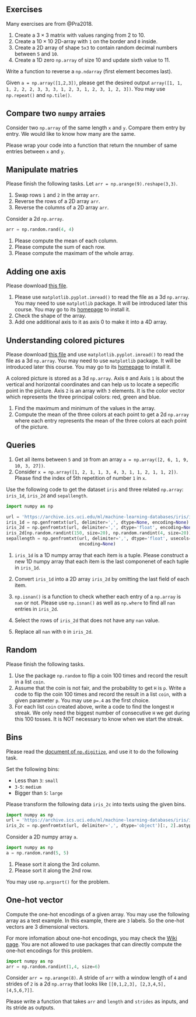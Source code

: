 
## Exercises

Many exercises are from @Pra2018.

::: {#exr-}

1. Create a $3\times3$ matrix with values ranging from 2 to 10.
2. Create a $10\times10$ 2D-array with `1` on the border and `0` inside.
3. Create a 2D array of shape `5x3` to contain random decimal numbers between `5` and `10`.
4. Create a 1D zero `np.array` of size 10 and update sixth value to 11.
:::


::: {#exr-}
Write a function to reverse a `np.ndarray` (first element becomes last).
:::



::: {#exr-}
Given `a = np.array([1,2,3])`, please get the desired output `array([1, 1, 1, 2, 2, 2, 3, 3, 3, 1, 2, 3, 1, 2, 3, 1, 2, 3])`. You may use `np.repeat()` and `np.tile()`.
:::


::: {#exr-}
## Compare two `numpy` arraies
Consider two `np.array` of the same length `x` and `y`. Compare them entry by entry. We would like to know how many are the same.

Please wrap your code into a function that return the nnumber of same entries between `x` and `y`.
:::





::: {#exr-}
## Manipulate matries
Please finish the following tasks. Let `arr = np.arange(9).reshape(3,3)`.

1. Swap rows `1` and `2` in the array `arr`.
2. Reverse the rows of a 2D array `arr`.
3. Reverse the columns of a 2D array `arr`.
:::



::: {#exr-}
Consider a 2d `np.array`.

```python
arr = np.random.rand(4, 4)
```

1. Please compute the mean of each column.
2. Please compute the sum of each row.
3. Please compute the maximam of the whole array.
:::


::: {#exr-}
## Adding one axis
Please download [this file](assests/img/20220824224849.png).   

1. Please use `matplotlib.pyplot.imread()` to read the file as a 3d `np.array`. You may need to use `matplotlib` package. It will be introduced later this course. You may go to its [homepage](https://matplotlib.org/stable/users/getting_started/) to install it.
2. Check the shape of the array.
3. Add one additional axis to it as axis 0 to make it into a 4D array. 
:::


::: {#exr-}
## Understanding colored pictures
Please download [this file](assests/img/20220824224849.png) and use `matplotlib.pyplot.imread()` to read the file as a 3d `np.array`. You may need to use `matplotlib` package. It will be introduced later this course. You may go to its [homepage](https://matplotlib.org/stable/users/getting_started/) to install it.

A colored picture is stored as a 3d `np.array`. Axis `0` and Axis `1` is about the vertical and horizontal coordinates and can help us to locate a sepecific point in the picture. Axis `2` is an array with `3` elements. It is the color vector which represents the three principal colors: red, green and blue.

1. Find the maximum and minimum of the values in the array.
2. Compute the mean of the three colors at each point to get a 2d `np.array` where each entry represents the mean of the three colors at each point of the picture.
:::





::: {#exr-}
## Queries

1. Get all items between `5` and `10` from an array `a = np.array([2, 6, 1, 9, 10, 3, 27])`.
2. Consider `x = np.array([1, 2, 1, 1, 3, 4, 3, 1, 1, 2, 1, 1, 2])`. Please find the index of 5th repetition of number `1` in `x`.
:::


::: {#exr-}
Use the following code to get the dataset `iris` and three related `np.array`: `iris_1d`, `iris_2d` and `sepallength`. 

```python
import numpy as np

url = 'https://archive.ics.uci.edu/ml/machine-learning-databases/iris/iris.data'
iris_1d = np.genfromtxt(url, delimiter=',', dtype=None, encoding=None)
iris_2d = np.genfromtxt(url, delimiter=',', dtype='float', encoding=None)
iris_2d[np.random.randint(150, size=20), np.random.randint(4, size=20)] = np.nan
sepallength = np.genfromtxt(url, delimiter=',', dtype='float', usecols=[0],
                            encoding=None)
```

1. `iris_1d` is a 1D numpy array that each item is a tuple. Please construct a new 1D numpy array that each item is the last componenet of each tuple in `iris_1d`.

2. Convert `iris_1d` into a 2D array `iris_2d` by omitting the last field of each item.
3. `np.isnan()` is a function to check whether each entry of a `np.array` is `nan` or not. Please use `np.isnan()` as well as `np.where` to find all `nan` entries in `iris_2d`. 
4. Select the rows of `iris_2d` that does not have any `nan` value.
5. Replace all `nan` with `0` in `iris_2d`.
:::






::: {#exr-}
## Random
Please finish the following tasks. 

1. Use the package `np.random` to flip a coin 100 times and record the result in a list `coin`.
2. Assume that the coin is not fair, and the probability to get `H` is `p`. Write a code to flip the coin 100 times and record the result in a list `coin`, with a given parameter `p`. You may use `p=.4` as the first choice.
3. For each list `coin` created above, write a code to find the longest `H` streak. We only need the biggest number of consecutive `H` we get during this 100 tosses. It is NOT necessary to know when we start the streak.
:::

<!-- 
<details>
<summary>Click for Hint.</summary>

::: {.solution}
The following ideas can be used to solve the problem.

- `np.where`
- string, `split` and `join`
:::

</details>
 -->


::: {#exr-}
## Bins
Please read the [document of `np.digitize`](https://numpy.org/doc/stable/reference/generated/numpy.digitize.html#numpy-digitize), and use it to do the following task.

Set the following bins:

- Less than `3`: `small`
- `3-5`: `medium`
- Bigger than `5`: `large`

Please transform the following data `iris_2c` into texts using the given bins.

```python
import numpy as np
url = 'https://archive.ics.uci.edu/ml/machine-learning-databases/iris/iris.data'
iris_2c = np.genfromtxt(url, delimiter=',', dtype='object')[:, 2].astype('float')
```
:::



::: {#exr-}
Consider a 2D numpy array `a`. 

```python
import numpy as np
a = np.random.rand(5, 5)
```

1. Please sort it along the 3rd column.
2. Please sort it along the 2nd row.

You may use `np.argsort()` for the problem.
:::



::: {#exr-}
## One-hot vector
Compute the one-hot encodings of a given array. You may use the following array as a test example. In this example, there are `3` labels. So the one-hot vectors are 3 dimensional vectors.

For more infomation about one-hot encodings, you may check the [Wiki page](https://en.wikipedia.org/wiki/One-hot#Machine_learning_and_statistics). You are not allowed to use packages that can directly compute the one-hot encodings for this problem. 

```python
import numpy as np
arr = np.random.randint(1,4, size=6)
```

:::



::: {#exr-}
Consider `arr = np.arange(8)`. A stride of `arr` with a window length of `4` and strides of `2` is a 2d `np.array` that looks like `[[0,1,2,3], [2,3,4,5], [4,5,6,7]]`.

Please write a function that takes `arr` and `length` and `strides` as inputs, and its stride as outputs.
:::